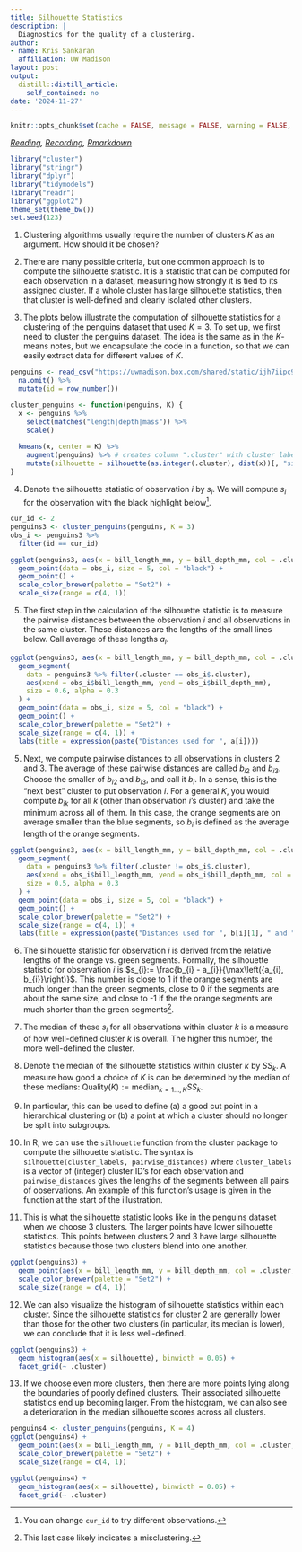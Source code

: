 ```yaml
---
title: Silhouette Statistics
description: |
  Diagnostics for the quality of a clustering.
author:
- name: Kris Sankaran
  affiliation: UW Madison
layout: post
output:
  distill::distill_article:
    self_contained: no
date: '2024-11-27'
---
```


```r
knitr::opts_chunk$set(cache = FALSE, message = FALSE, warning = FALSE, echo = TRUE)
```

_[Reading](http://users.umiacs.umd.edu/~hcorrada/CMSC702/readings/Solutions_ch13.pdf), [Recording](https://mediaspace.wisc.edu/media/Week%209%20%5B4%5D%20Silhouette%20Statistics/1_vj3uij36), [Rmarkdown](https://github.com/krisrs1128/stat436_s24/blob/main/notes/2024-12-27-week09-04.Rmd)_

```r
library("cluster")
library("stringr")
library("dplyr")
library("tidymodels")
library("readr")
library("ggplot2")
theme_set(theme_bw())
set.seed(123)
```

1. Clustering algorithms usually require the number of clusters $K$ as an
argument. How should it be chosen?

2. There are many possible criteria, but one common approach is to compute the
silhouette statistic. It is a statistic that can be computed for each
observation in a dataset, measuring how strongly it is tied to its assigned
cluster. If a whole cluster has large silhouette statistics, then that cluster
is well-defined and clearly isolated other clusters.

3. The plots below illustrate the computation of silhouette statistics for a
clustering of the penguins dataset that used $K = 3$. To set up, we first need
to cluster the penguins dataset. The idea is the same as in the $K$-means notes,
but we encapsulate the code in a function, so that we can easily extract data
for different values of $K$.

```r
penguins <- read_csv("https://uwmadison.box.com/shared/static/ijh7iipc9ect1jf0z8qa2n3j7dgem1gh.csv") %>%
  na.omit() %>%
  mutate(id = row_number())

cluster_penguins <- function(penguins, K) {
  x <- penguins %>%
    select(matches("length|depth|mass")) %>%
    scale()
    
  kmeans(x, center = K) %>%
    augment(penguins) %>% # creates column ".cluster" with cluster label
    mutate(silhouette = silhouette(as.integer(.cluster), dist(x))[, "sil_width"])
}
```

4. Denote the silhouette statistic of observation $i$ by $s_{i}$. We will
compute $s_i$ for the observation with the black highlight below^[You can change
`cur_id` to try different observations.].

```r
cur_id <- 2
penguins3 <- cluster_penguins(penguins, K = 3)
obs_i <- penguins3 %>%
  filter(id == cur_id)
```

```r
ggplot(penguins3, aes(x = bill_length_mm, y = bill_depth_mm, col = .cluster)) +
  geom_point(data = obs_i, size = 5, col = "black") + 
  geom_point() +
  scale_color_brewer(palette = "Set2") +
  scale_size(range = c(4, 1))
```

5. The first step in the calculation of the silhouette statistic is to measure
the pairwise distances between the observation $i$ and all observations in the
same cluster. These distances are the lengths of the small lines below. Call
average of these lengths $a_{i}$.

```r
ggplot(penguins3, aes(x = bill_length_mm, y = bill_depth_mm, col = .cluster)) +
  geom_segment(
    data = penguins3 %>% filter(.cluster == obs_i$.cluster), 
    aes(xend = obs_i$bill_length_mm, yend = obs_i$bill_depth_mm),
    size = 0.6, alpha = 0.3
  ) +
  geom_point(data = obs_i, size = 5, col = "black") + 
  geom_point() +
  scale_color_brewer(palette = "Set2") +
  scale_size(range = c(4, 1)) +
  labs(title = expression(paste("Distances used for ", a[i])))
```

5. Next, we compute pairwise distances to all observations in clusters 2 and 3.
The average of these pairwise distances are called $b_{i2}$ and $b_{i3}$. Choose
the smaller of $b_{i2}$ and $b_{i3}$, and call it $b_{i}$. In a sense, this is
the "next best" cluster to put observation $i$. For a general $K$, you would
compute $b_{ik}$ for all $k$ (other than observation $i$'s cluster) and take the
minimum across all of them. In this case, the orange segments are on average
smaller than the blue segments, so $b_i$ is defined as the average length of the
orange segments.

```r
ggplot(penguins3, aes(x = bill_length_mm, y = bill_depth_mm, col = .cluster)) +
  geom_segment(
    data = penguins3 %>% filter(.cluster != obs_i$.cluster), 
    aes(xend = obs_i$bill_length_mm, yend = obs_i$bill_depth_mm, col = .cluster),
    size = 0.5, alpha = 0.3
  ) +
  geom_point(data = obs_i, size = 5, col = "black") + 
  geom_point() +
  scale_color_brewer(palette = "Set2") +
  scale_size(range = c(4, 1)) +
  labs(title = expression(paste("Distances used for ", b[i][1], " and ", b[i][2])))
```

6. The silhouette statistic for observation $i$ is derived from the relative
lengths of the orange vs. green segments. Formally, the silhouette statistic for
observation $i$ is $s_{i}:= \frac{b_{i} - a_{i}}{\max\left({a_{i},
b_{i}}\right)}$. This number is close to 1 if the orange segments are much
longer than the green segments, close to 0 if the segments are about the same
size, and close to -1 if the the orange segments are much shorter than the green
segments^[This last case likely indicates a misclustering.].

7. The median of these $s_{i}$ for all observations within cluster $k$ is a
measure of how well-defined cluster $k$ is overall. The higher this number, the
more well-defined the cluster.

8. Denote the median of the silhouette statistics within cluster $k$ by
$SS_{k}$. A measure how good a choice of $K$ is can be determined by the median
of these medians: $\text{Quality}(K) := \text{median}_{k = 1 \dots, K} SS_{k}$.

9. In particular, this can be used to define (a) a good cut point in a
hierarchical clustering or (b) a point at which a cluster should no longer be
split into subgroups.

10. In R, we can use the `silhouette` function from the cluster package to
compute the silhouette statistic.  The syntax is `silhouette(cluster_labels,
pairwise_distances)` where `cluster_labels` is a vector of (integer) cluster
ID's for each observation and `pairwise_distances` gives the lengths of the
segments between all pairs of observations. An example of this function's usage
is given in the function at the start of the illustration.

11. This is what the silhouette statistic looks like in the penguins dataset
when we choose 3 clusters. The larger points have lower silhouette statistics.
This points between clusters 2 and 3 have large silhouette statistics because
those two clusters blend into one another.

```r
ggplot(penguins3) +
  geom_point(aes(x = bill_length_mm, y = bill_depth_mm, col = .cluster, size = silhouette)) +
  scale_color_brewer(palette = "Set2") +
  scale_size(range = c(4, 1))
```

12. We can also visualize the histogram of silhouette statistics within each
cluster. Since the silhouette statistics for cluster 2 are generally lower than
those for the other two clusters (in particular, its median is lower), we can
conclude that it is less well-defined.

```r
ggplot(penguins3) +
  geom_histogram(aes(x = silhouette), binwidth = 0.05) +
  facet_grid(~ .cluster)
```

13. If we choose even more clusters, then there are more points lying along the
boundaries of poorly defined clusters. Their associated silhouette statistics
end up becoming larger. From the histogram, we can also see a deterioration in
the median silhouette scores across all clusters.

```r
penguins4 <- cluster_penguins(penguins, K = 4)
ggplot(penguins4) +
  geom_point(aes(x = bill_length_mm, y = bill_depth_mm, col = .cluster, size = silhouette)) +
  scale_color_brewer(palette = "Set2") +
  scale_size(range = c(4, 1))
```

```r
ggplot(penguins4) +
  geom_histogram(aes(x = silhouette), binwidth = 0.05) +
  facet_grid(~ .cluster)
```
